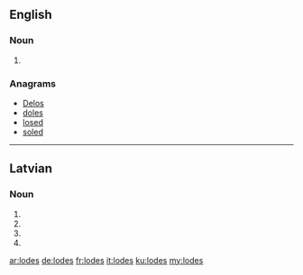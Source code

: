{{also|lodēs}}
==English==

===Noun===
{{head|en|plural}}

# {{plural of|lode|lang=en|nocat=1}}

===Anagrams===
* [[Delos#English|Delos]] 
* [[doles#English|doles]]
* [[losed#English|losed]]
* [[soled#English|soled]]

----

==Latvian==

===Noun===
{{head|lv|noun form|g=f}}

# {{lv-inflection of|lode|gen|s}}
# {{lv-inflection of|lode|nom|p}}
# {{lv-inflection of|lode|voc|p}}
# {{lv-inflection of|lode|acc|p}}

[[ar:lodes]]
[[de:lodes]]
[[fr:lodes]]
[[it:lodes]]
[[ku:lodes]]
[[my:lodes]]